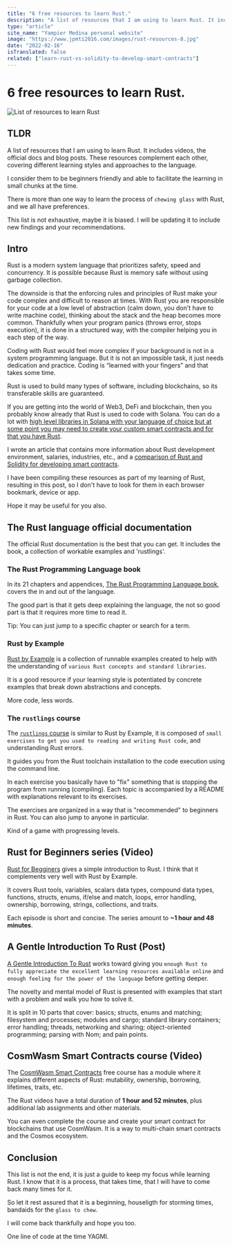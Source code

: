 ```yaml
---
title: "6 free resources to learn Rust."
description: "A list of resources that I am using to learn Rust. It includes videos, the official docs and blog posts. These resources complement each other, covering different learning styles and approaches to the language. I consider them to be beginners friendly and able to facilitate the learning in small chunks at the time. There is more than one way to learn the process of `chewing glass` with Rust, and we all have preferences. This list is not exhaustive, maybe it is biased. I will be updating it to include new findings and your recommendations."
type: "article"
site_name: "Yampier Medina personal website"
image: "https://www.jpmti2016.com/images/rust-resources-8.jpg"
date: "2022-02-16"
isTranslated: false
related: ["learn-rust-vs-solidity-to-develop-smart-contracts"]
---
```


# 6 free resources to learn Rust.

<Image
  alt="List of resources to learn Rust"
  src="/images/rust-resources-8.jpg"
  width={1920}
  height={1080}
  layout="responsive"
  quality={80}
  priority
/>

## TLDR

A list of resources that I am using to learn Rust. It includes videos, the official docs and blog posts. These resources complement each other, covering different learning styles and approaches to the language.

I consider them to be beginners friendly and able to facilitate the learning in small chunks at the time.

There is more than one way to learn the process of `chewing glass` with Rust, and we all have preferences.

This list is not exhaustive, maybe it is biased. I will be updating it to include new findings and your recommendations.

## Intro

Rust is a modern system language that prioritizes safety, speed and concurrency. It is possible because Rust is memory safe without using garbage collection.

The downside is that the enforcing rules and principles of Rust make your code complex and difficult to reason at times. With Rust you are responsible for your code at a low level of abstraction (calm down, you don't have to write machine code), thinking about the stack and the heap becomes more common. Thankfully when your program panics (throws error, stops execution), it is done in a structured way, with the compiler helping you in each step of the way.

Coding with Rust would feel more complex if your background is not in a system programming language. But it is not an impossible task, it just needs dedication and practice. Coding is “learned with your fingers” and that takes some time.

Rust is used to build many types of software, including blockchains, so its transferable skills are guaranteed.

If you are getting into the world of Web3, DeFi and blockchain, then you probably know already that Rust is used to code with Solana. You can do a lot with [high level libraries in Solana with your language of choice but at some point you may need to create your custom smart contracts and for that you have Rust](https://solana.com/news/getting-started-with-solana-development).

I wrote an article that contains more information about Rust development environment, salaries, industries, etc., and a [comparison of Rust and Solidity for developing smart contracts](https://www.jpmti2016.com/posts/learn-rust-vs-solidity-to-develop-smart-contracts).

I have been compiling these resources as part of my learning of Rust, resulting in this post, so I don't have to look for them in each browser bookmark, device or app.

Hope it may be useful for you also.

## The Rust language official documentation

The official Rust documentation is the best that you can get. It includes the book, a collection of workable examples and 'rustlings'.

### The Rust Programming Language book

In its 21 chapters and appendices, [The Rust Programming Language book](https://doc.rust-lang.org/book/), covers the in and out of the language.

The good part is that it gets deep explaining the language, the not so good part is that it requires more time to read it.

Tip: You can just jump to a specific chapter or search for a term.

### Rust by Example

[Rust by Example](https://doc.rust-lang.org/stable/rust-by-example/) is a collection of runnable examples created to help with the understanding of `various Rust concepts and standard libraries`.

It is a good resource if your learning style is potentiated by concrete examples that break down abstractions and concepts.

More code, less words.

### The `rustlings` course

The [`rustlings` course](https://github.com/rust-lang/rustlings/) is similar to Rust by Example, it is composed of `small exercises to get you used to reading and writing Rust code`, and understanding Rust errors.

It guides you from the Rust toolchain installation to the code execution using the command line.

In each exercise you basically have to "fix" something that is stopping the program from running (compiling). Each topic is accompanied by a README with explanations relevant to its exercises.

The exercises are organized in a way that is "recommended" to beginners in Rust. You can also jump to anyone in particular.

Kind of a game with progressing levels.

## Rust for Beginners series (Video)

[Rust for Begginers](https://www.youtube.com/watch?v=PpWR6zungUk&list=PLlrxD0HtieHjbTjrchBwOVks_sr8EVW1x) gives a simple introduction to Rust. I think
that it complements very well with Rust by Example.

It covers Rust tools, variables, scalars data types, compound data types, functions, structs, enums, if/else and match, loops, error handling, ownership,
borrowing, strings, collections, and traits.

Each episode is short and concise. The series amount to **~1 hour and 48 minutes**.

## A Gentle Introduction To Rust (Post)

[A Gentle Introduction To Rust](https://stevedonovan.github.io/rust-gentle-intro/readme.html#a-gentle-introduction-to-rust) works toward giving you `enough Rust to fully appreciate the excellent learning resources available online` and `enough feeling for the power of the language` before getting deeper.

The novelty and mental model of Rust is presented with examples that start with a problem and walk you how to solve it.

It is split in 10 parts that cover: basics; structs, enums and matching; filesystem and processes; modules and cargo; standard library containers;
error handling; threads, networking and sharing; object-oriented programming; parsing with Nom; and pain points.

## CosmWasm Smart Contracts course (Video)

The [CosmWasm Smart Contracts](https://academy.terra.money/courses/cosmwasm-smart-contracts-i) free course has a module where it explains
different aspects of Rust: mutability, ownership, borrowing, lifetimes, traits, etc.

The Rust videos have a total duration of **1 hour and 52 minutes**, plus additional lab assignments and other materials.

You can even complete the course and create your smart contract for blockchains that use CosmWasm. It is a way to multi-chain smart contracts and the Cosmos ecosystem.

## Conclusion

This list is not the end, it is just a guide to keep my focus while learning Rust. I know that it is a process, that takes time, that I will have to come back many times for it.

So let it rest assured that it is a beginning, houseligth for storming times, bandaids for the `glass to chew`.

I will come back thankfully and hope you too.

One line of code at the time YAGMI.
